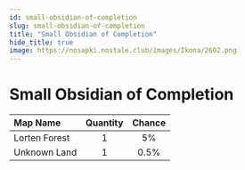 ```yaml
---
id: small-obsidian-of-completion
slug: small-obsidian-of-completion
title: "Small Obsidian of Completion"
hide_title: true
image: https://nosapki.nostale.club/images/Ikona/2602.png
---
```



# <ItemIcon iconId="2602" height="32"/> Small Obsidian of Completion
|Map Name|Quantity|Chance|
|:--|:-:|:-:|
|Lorten Forest|1|5%|
|Unknown Land|1|0.5%|

